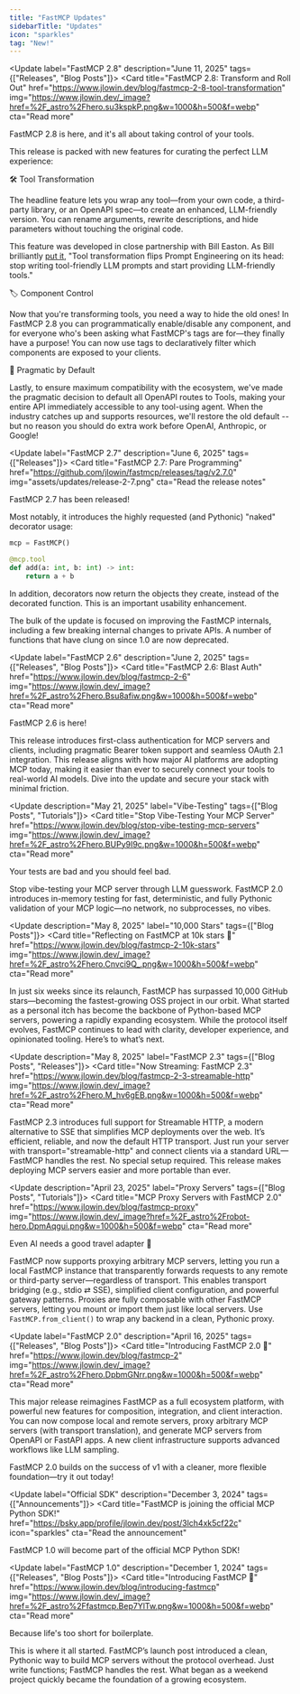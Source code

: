 ```yaml
---
title: "FastMCP Updates"
sidebarTitle: "Updates"
icon: "sparkles"
tag: "New!"
---
```


<Update label="FastMCP 2.8" description="June 11, 2025" tags={["Releases", "Blog Posts"]}>
<Card 
title="FastMCP 2.8: Transform and Roll Out" href="https://www.jlowin.dev/blog/fastmcp-2-8-tool-transformation" 
img="https://www.jlowin.dev/_image?href=%2F_astro%2Fhero.su3kspkP.png&w=1000&h=500&f=webp" 
cta="Read more"  
>
FastMCP 2.8 is here, and it's all about taking control of your tools.

This release is packed with new features for curating the perfect LLM experience:

🛠️ Tool Transformation

The headline feature lets you wrap any tool—from your own code, a third-party library, or an OpenAPI spec—to create an enhanced, LLM-friendly version. You can rename arguments, rewrite descriptions, and hide parameters without touching the original code.

This feature was developed in close partnership with Bill Easton. As Bill brilliantly [put it](https://www.linkedin.com/posts/williamseaston_huge-thanks-to-william-easton-for-providing-activity-7338011349525983232-Mw6T?utm_source=share&utm_medium=member_desktop&rcm=ACoAAAAd6d0B3uL9zpCsq9eYWKi3HIvb8eN_r_Q), "Tool transformation flips Prompt Engineering on its head: stop writing tool-friendly LLM prompts and start providing LLM-friendly tools."

🏷️ Component Control

Now that you're transforming tools, you need a way to hide the old ones! In FastMCP 2.8 you can programmatically enable/disable any component, and for everyone who's been asking what FastMCP's tags are for—they finally have a purpose! You can now use tags to declaratively filter which components are exposed to your clients.

🚀 Pragmatic by Default

Lastly, to ensure maximum compatibility with the ecosystem, we've made the pragmatic decision to default all OpenAPI routes to Tools, making your entire API immediately accessible to any tool-using agent. When the industry catches up and supports resources, we'll restore the old default -- but no reason you should do extra work before OpenAI, Anthropic, or Google!

</Card>
</Update>

<Update label="FastMCP 2.7" description="June 6, 2025" tags={["Releases"]}>
<Card 
title="FastMCP 2.7: Pare Programming" href="https://github.com/jlowin/fastmcp/releases/tag/v2.7.0" 
img="assets/updates/release-2-7.png" 
cta="Read the release notes"  
>
FastMCP 2.7 has been released!

Most notably, it introduces the highly requested (and Pythonic) "naked" decorator usage:

```python {3}
mcp = FastMCP()

@mcp.tool
def add(a: int, b: int) -> int:
    return a + b
```

In addition, decorators now return the objects they create, instead of the decorated function. This is an important usability enhancement.

The bulk of the update is focused on improving the FastMCP internals, including a few breaking internal changes to private APIs. A number of functions that have clung on since 1.0 are now deprecated.
</Card>
</Update>



<Update label="FastMCP 2.6" description="June 2, 2025" tags={["Releases", "Blog Posts"]}>
<Card 
title="FastMCP 2.6: Blast Auth" href="https://www.jlowin.dev/blog/fastmcp-2-6" 
img="https://www.jlowin.dev/_image?href=%2F_astro%2Fhero.Bsu8afiw.png&w=1000&h=500&f=webp" 
cta="Read more"  
>
FastMCP 2.6 is here!

This release introduces first-class authentication for MCP servers and clients, including pragmatic Bearer token support and seamless OAuth 2.1 integration. This release aligns with how major AI platforms are adopting MCP today, making it easier than ever to securely connect your tools to real-world AI models. Dive into the update and secure your stack with minimal friction.
</Card>
</Update>

<Update description="May 21, 2025" label="Vibe-Testing" tags={["Blog Posts", "Tutorials"]}>
<Card
title="Stop Vibe-Testing Your MCP Server"
href="https://www.jlowin.dev/blog/stop-vibe-testing-mcp-servers"
img="https://www.jlowin.dev/_image?href=%2F_astro%2Fhero.BUPy9I9c.png&w=1000&h=500&f=webp"
cta="Read more"
>

Your tests are bad and you should feel bad.

Stop vibe-testing your MCP server through LLM guesswork. FastMCP 2.0 introduces in-memory testing for fast, deterministic, and fully Pythonic validation of your MCP logic—no network, no subprocesses, no vibes.

</Card>
</Update>


<Update description="May 8, 2025" label="10,000 Stars" tags={["Blog Posts"]}>
<Card
title="Reflecting on FastMCP at 10k stars 🌟"
href="https://www.jlowin.dev/blog/fastmcp-2-10k-stars"
img="https://www.jlowin.dev/_image?href=%2F_astro%2Fhero.Cnvci9Q_.png&w=1000&h=500&f=webp"
cta="Read more"
>

In just six weeks since its relaunch, FastMCP has surpassed 10,000 GitHub stars—becoming the fastest-growing OSS project in our orbit. What started as a personal itch has become the backbone of Python-based MCP servers, powering a rapidly expanding ecosystem. While the protocol itself evolves, FastMCP continues to lead with clarity, developer experience, and opinionated tooling. Here’s to what’s next.

</Card>
</Update>

<Update description="May 8, 2025" label="FastMCP 2.3" tags={["Blog Posts", "Releases"]}>
<Card
title="Now Streaming: FastMCP 2.3"
href="https://www.jlowin.dev/blog/fastmcp-2-3-streamable-http"
img="https://www.jlowin.dev/_image?href=%2F_astro%2Fhero.M_hv6gEB.png&w=1000&h=500&f=webp"
cta="Read more"
>

FastMCP 2.3 introduces full support for Streamable HTTP, a modern alternative to SSE that simplifies MCP deployments over the web. It’s efficient, reliable, and now the default HTTP transport. Just run your server with transport="streamable-http" and connect clients via a standard URL—FastMCP handles the rest. No special setup required. This release makes deploying MCP servers easier and more portable than ever.

</Card>
</Update>

<Update description="April 23, 2025" label="Proxy Servers" tags={["Blog Posts", "Tutorials"]}>
<Card
title="MCP Proxy Servers with FastMCP 2.0"
href="https://www.jlowin.dev/blog/fastmcp-proxy"
img="https://www.jlowin.dev/_image?href=%2F_astro%2Frobot-hero.DpmAqgui.png&w=1000&h=500&f=webp"
cta="Read more"
>

Even AI needs a good travel adapter 🔌


FastMCP now supports proxying arbitrary MCP servers, letting you run a local FastMCP instance that transparently forwards requests to any remote or third-party server—regardless of transport. This enables transport bridging (e.g., stdio ⇄ SSE), simplified client configuration, and powerful gateway patterns. Proxies are fully composable with other FastMCP servers, letting you mount or import them just like local servers. Use `FastMCP.from_client()` to wrap any backend in a clean, Pythonic proxy.
</Card>
</Update>

<Update label="FastMCP 2.0" description="April 16, 2025" tags={["Releases", "Blog Posts"]}>
<Card
title="Introducing FastMCP 2.0 🚀"
href="https://www.jlowin.dev/blog/fastmcp-2"
img="https://www.jlowin.dev/_image?href=%2F_astro%2Fhero.DpbmGNrr.png&w=1000&h=500&f=webp"
cta="Read more"
>

This major release reimagines FastMCP as a full ecosystem platform, with powerful new features for composition, integration, and client interaction. You can now compose local and remote servers, proxy arbitrary MCP servers (with transport translation), and generate MCP servers from OpenAPI or FastAPI apps. A new client infrastructure supports advanced workflows like LLM sampling. 

FastMCP 2.0 builds on the success of v1 with a cleaner, more flexible foundation—try it out today!
</Card>
</Update>



<Update label="Official SDK" description="December 3, 2024" tags={["Announcements"]}>
<Card
title="FastMCP is joining the official MCP Python SDK!"
href="https://bsky.app/profile/jlowin.dev/post/3lch4xk5cf22c"
icon="sparkles"
cta="Read the announcement"
>
FastMCP 1.0 will become part of the official MCP Python SDK!
</Card>
</Update>



<Update label="FastMCP 1.0" description="December 1, 2024" tags={["Releases", "Blog Posts"]}>
<Card
title="Introducing FastMCP 🚀"
href="https://www.jlowin.dev/blog/introducing-fastmcp"
img="https://www.jlowin.dev/_image?href=%2F_astro%2Ffastmcp.Bep7YlTw.png&w=1000&h=500&f=webp"
cta="Read more"
>
Because life's too short for boilerplate.

This is where it all started. FastMCP’s launch post introduced a clean, Pythonic way to build MCP servers without the protocol overhead. Just write functions; FastMCP handles the rest. What began as a weekend project quickly became the foundation of a growing ecosystem.
</Card>
</Update>

